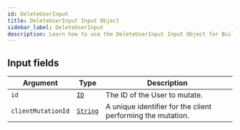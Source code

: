 ```yaml
---
id: DeleteUserInput
title: DeleteUserInput Input Object
sidebar_label: DeleteUserInput
description: Learn how to use the DeleteUserInput Input Object for Builder's API.
---
```


## Input fields

| Argument           | Type                                     | Description                                                 |
| ------------------ | ---------------------------------------- | ----------------------------------------------------------- |
| `id`               | [`ID`](/self-managed/composer/builder/api/schema/scalar/ID.mdx)         | The ID of the User to mutate.                               |
| `clientMutationId` | [`String`](/self-managed/composer/builder/api/schema/scalar/String.mdx) | A unique identifier for the client performing the mutation. |
